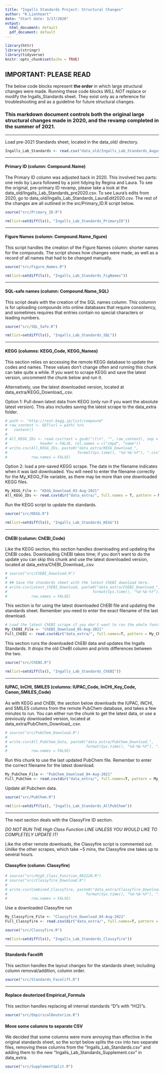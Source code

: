 ```yaml
---
title: "Ingalls Standards Project: Structural Changes"
author: "R.Lionheart"
date: "Start date: 3/17/2020"
output:
  html_document: default
  pdf_document: default
---
```


```r
library(httr) 
library(stringr)
library(tidyverse)
knitr::opts_chunk$set(echo = TRUE)
```

## IMPORTANT: PLEASE READ
The below code blocks represent **the order** in which large structural changes were made. Running these code blocks *WILL NOT* replace or modify the Ingalls_Standards sheet. They exist only as a reference for troubleshooting and as a guideline for future structural changes.

### This markdown document controls both the original large structural changes made in 2020, and the revamp completed in the summer of 2021.

------

Load pre-2021 Standards sheet, located in the data_old/ directory.

```r
Ingalls_Lab_Standards <- read.csv("data_old/Ingalls_Lab_Standards_August2021.csv")
```

------

#### Primary ID (column: Compound.Name)

The Primary ID column was adjusted back in 2020. This involved two parts: one redo by Laura followed by a joint tidying by Regina and Laura. 
To see the original, pre-primary ID revamp, please take a look at the  data_old/Ingalls_Lab_Standards_pre2020.csv.
To see Laura's edits from 2020, go to data_old/Ingalls_Lab_Standards_LauraEdit2020.csv.
The rest of the changes are all outlined in the src/Primary_ID.R script below.

```r
source("src/Primary_ID.R")

rm(list=setdiff(ls(), "Ingalls_Lab_Standards_PrimaryID"))
```

-----

#### Figure Names (column: Compound.Name_figure)

This script handles the creation of the Figure Names column: shorter names for the compounds. The script shows how changes were made, as well as a record of all names that had to be changed manually.

```r
source("src/Figure_Names.R")

rm(list=setdiff(ls(), "Ingalls_Lab_Standards_FigNames"))
```

-----

#### SQL-safe names (column: Compound.Name_SQL)

This script deals with the creation of the SQL names column. This columnn is for uploading compounds into online databases that require consistency, and sometimes requires that entries contain no special characters or leading numbers.

```r
source("src/SQL_Safe.R")

rm(list=setdiff(ls(), "Ingalls_Lab_Standards_SQL"))
```

-----

#### KEGG (columns: KEGG_Code, KEGG_Names)

This section relies on accessing the remote KEGG database to update the codes and names. These values don't change often and running this chunk can take quite a while. If you want to scrape KEGG and save the latest version, uncomment the chunk below and run it.

Alternatively, use the latest downloaded version, located at data_extra/KEGG_Download_<Latest_Date_Here>.csv.

Option 1: Pull down latest data from KEGG (only run if you want the absolute latest version).
This also includes saving the latest scrape to the data_extra folder.

```r
# path <- "http://rest.kegg.jp/list/compound"
# raw_content <- GET(url = path) %>%
#   content() 
#   
# All_KEGG_IDs <- read.csv(text = gsub("\t\n", "", raw_content), sep = "\t",
#               header = FALSE, col.names = c("cmpd", "name"))
# write.csv(All_KEGG_IDs, paste0("data_extra/KEGG_Download_",
#                                format(Sys.time(), "%d-%b-%Y"), ".csv"),
#           row.names = FALSE)
```

Option 2: load a pre-saved KEGG scrape. The date in the filename indicates when it was last downloaded. You will need to enter the filename correctly for the My_KEGG_File variable, as there may be more than one downloaded KEGG files.
```r
My_KEGG_File <- "KEGG_Download_03-Aug-2021"
All_KEGG_IDs <- read.csv(dir("data_extra/", full.names = T, pattern = My_KEGG_File))
```


Run the KEGG script to update the standards.
```r
source("src/KEGG.R")

rm(list=setdiff(ls(), "Ingalls_Lab_Standards_KEGG"))
```

-----

#### ChEBI (column: ChEBI_Code)

Like the KEGG section, this section handles downloading and updating the ChEBI codes. 
Downloading ChEBI takes time; if you don't want to do the update you can skip this chunk and use the latest downloaded version, located at data_extra/ChEBI_Download_<Latest_Date_Here>.csv.
```r
# source("src/ChEBI_Download.R")
# 
# ## Save the standards sheet with the latest ChEBI download here.
# write.csv(Latest_ChEBI_Download, paste0("data_extra/ChEBI_Download_",
#                                       format(Sys.time(), "%d-%b-%Y"), ".csv"),
#           row.names = FALSE)
```

This section is for using the latest downloaded ChEBI file and updating the standards sheet.
Remember you need to enter the exact filename of the last download.
```r
# Load the latest ChEBI scrape if you don't want to run the whole function.
My_ChEBI_File <- "ChEBI_Download_05-Aug-2021"
Full_ChEBI <- read.csv(dir("data_extra/", full.names=T, pattern = My_ChEBI_File))
```

This section runs the downloaded ChEBI data and updates the Ingalls Standards.
It drops the old CheBI column and prints differences between the two. 
```r
source("src/ChEBI.R")

rm(list=setdiff(ls(), "Ingalls_Lab_Standards_ChEBI"))
```

-----

#### IUPAC, InCHl, SMILES (columns: IUPAC_Code, InCHI_Key_Code, Canon_SMILES_Code)

As with KEGG and ChEBI, the section below downloads the IUPAC, INCHI, and SMILES columns from the remote PubChem database, and takes a few minutes to run. You can either run the chunk to get the latest data, or use a previously downloaded version, located at data_extra/PubChem_Download_<Latest_Date_Here>.csv.
```r
# source("src/PubChem_Download.R")
# 
# write.csv(All_PubChem_Data, paste0("data_extra/PubChem_Download_",
#                                    format(Sys.time(), "%d-%b-%Y"), ".csv"),
#           row.names = FALSE)
```

Run this chunk to use the last updated PubChem file. Remember to enter the correct filename for the latest download.
```r
My_PubChem_File <- "PubChem_Download_04-Aug-2021"
Full_PubChem <- read.csv(dir("data_extra/", full.names=T, pattern = My_PubChem_File))
```

Update all Pubchem data.
```r
source("src/PubChem.R")

rm(list=setdiff(ls(), "Ingalls_Lab_Standards_AllPubChem"))
```

-----

The next section deals with the ClassyFire ID section. 

*DO NOT RUN THE High Class Function LINE UNLESS YOU WOULD LIKE TO COMPLETELY UPDATE IT!*  

Like the other remote downloads, the Classyfire script is commented out. *Unlike* the other scrapes, which take ~5 mins, the Classyfire one takes up to several hours.

#### Classyfire (column: Classyfire)

```r
# source("src/High_Class_Function_062220.R")
# source("src/Classyfire_Download.R")
# 
# write.csv(Combined_Classyfire, paste0("data_extra/Classyfire_Download_",
#                                    format(Sys.time(), "%d-%b-%Y"), ".csv"),
#           row.names = FALSE)
```

Use a downloaded Classyfire run
```r
My_Classyfire_File <- "Classyfire_Download_04-Aug-2021"
Full_Classyfire <- read.csv(dir("data_extra/", full.names=T, pattern = My_Classyfire_File))

source("src/Classyfire.R")

rm(list=setdiff(ls(), "Ingalls_Lab_Standards_Classyfire"))
```

----

#### Standards Facelift

This section handles the layout changes for the standards sheet; including column removal/addition, column order.

```r
source("src/Standards_Facelift.R")
```

----

#### Replace deuterized Empirical_Formula

This section handles replacing all internal standards "D"s with "H(2)"s. 

```r
source("src/EmpiricalDeuterize.R")
```


#### Move some columns to separate CSV

We decided that some columns were more annoying than effective in the original
standards sheet, so the script below splits the csv into two separate files,
removing these columns from the "Ingalls_Lab_Standards.csv" and adding them
to the new "Ingalls_Lab_Standards_Supplement.csv" in data_extra.

```r
source("src/SupplementSplit.R")
```

